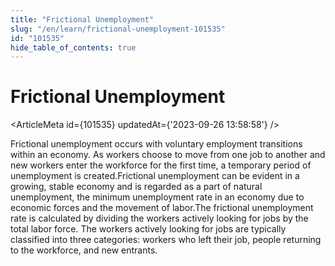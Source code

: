 ```yaml
---
title: "Frictional Unemployment"
slug: "/en/learn/frictional-unemployment-101535"
id: "101535"
hide_table_of_contents: true
---
```



# Frictional Unemployment

<ArticleMeta id={101535} updatedAt={'2023-09-26 13:58:58'} />
<div className='border-solid border-b border-t-0 my-4 border-[var(--ifm-color-gray-300)]' />

Frictional unemployment occurs with voluntary employment transitions within an economy. As workers choose to move from one job to another and new workers enter the workforce for the first time, a temporary period of unemployment is created.Frictional unemployment can be evident in a growing, stable economy and is regarded as a part of natural unemployment, the minimum unemployment rate in an economy due to economic forces and the movement of labor.The frictional unemployment rate is calculated by dividing the workers actively looking for jobs by the total labor force. The workers actively looking for jobs are typically classified into three categories: workers who left their job, people returning to the workforce, and new entrants.
